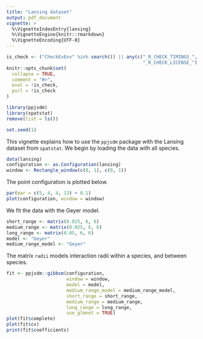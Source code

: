 ```yaml
---
title: "Lansing dataset"
output: pdf_document
vignette: >
  %\VignetteIndexEntry{lansing}
  %\VignetteEngine{knitr::rmarkdown}
  %\VignetteEncoding{UTF-8}
---
```

  
```r
is_check <- ("CheckExEnv" %in% search()) || any(c("_R_CHECK_TIMINGS_",
                                                  "_R_CHECK_LICENSE_") %in% names(Sys.getenv()))
knitr::opts_chunk$set(
  collapse = TRUE,
  comment = "#>",
  eval = !is_check,
  purl = !is_check
)

```

```r
library(ppjsdm)
library(spatstat)
remove(list = ls())

set.seed(1)
```

This vignette explains how to use the `ppjsdm` package with the Lansing dataset from `spatstat`.
We begin by loading the data with all species.

```r
data(lansing)
configuration <- as.Configuration(lansing)
window <- Rectangle_window(c(0, 1), c(0, 1))
```

The point configuration is plotted below.

```r
par(mar = c(5, 4, 4, 13) + 0.1)
plot(configuration, window = window)
```

We fit the data with the Geyer model.

```r
short_range <- matrix(0.025, 6, 6)
medium_range <- matrix(0.025, 6, 6)
long_range <- matrix(0.05, 6, 6)
model <- "Geyer"
medium_range_model <- "Geyer"
```

The matrix `radii` models interaction radii within a species, and between species.

```r
fit <- ppjsdm::gibbsm(configuration, 
                      window = window, 
                      model = model,
                      medium_range_model = medium_range_model,
                      short_range = short_range,
                      medium_range = medium_range,
                      long_range = long_range,
                      use_glmnet = TRUE)
plot(fit$complete)
plot(fit$cv)
print(fit$coefficients)
```
